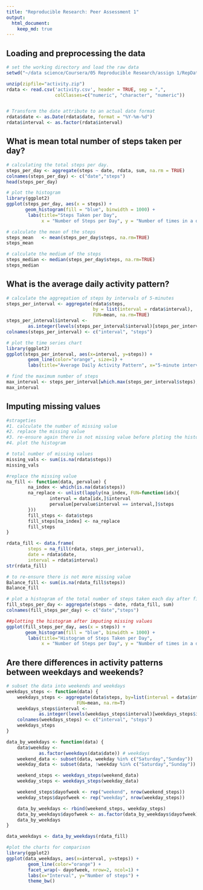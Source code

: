 ```yaml
---
title: "Reproducible Research: Peer Assessment 1"
output: 
  html_document:
    keep_md: true
---
```



## Loading and preprocessing the data

```r

# set the working directory and load the raw data
setwd("~/data science/Coursera/05 Reproducible Research/assign 1/RepData_PeerAssessment1")

unzip(zipfile="activity.zip")
rdata <- read.csv('activity.csv', header = TRUE, sep = ",",
                  colClasses=c("numeric", "character", "numeric"))


# Transform the date attribute to an actual date format
rdata$date <- as.Date(rdata$date, format = "%Y-%m-%d")
rdata$interval <- as.factor(rdata$interval)

```


## What is mean total number of steps taken per day?

```r

# calculating the total steps per day.
steps_per_day <- aggregate(steps ~ date, rdata, sum, na.rm = TRUE)
colnames(steps_per_day) <- c("date","steps")
head(steps_per_day)

# plot the histogram
library(ggplot2)
ggplot(steps_per_day, aes(x = steps)) + 
       geom_histogram(fill = "blue", binwidth = 1000) + 
        labs(title="Steps Taken per Day", 
             x = "Number of Steps per Day", y = "Number of times in a day(Count)") + theme_bw() 

# calculate the mean of the steps
steps_mean   <- mean(steps_per_day$steps, na.rm=TRUE)
steps_mean

# calculate the medium of the steps
steps_median <- median(steps_per_day$steps, na.rm=TRUE)
steps_median
```


## What is the average daily activity pattern?

```r

# calculate the aggregation of steps by intervals of 5-minutes 
steps_per_interval <- aggregate(rdata$steps, 
                                by = list(interval = rdata$interval),
                                FUN=mean, na.rm=TRUE)
steps_per_interval$interval <- 
        as.integer(levels(steps_per_interval$interval)[steps_per_interval$interval])
colnames(steps_per_interval) <- c("interval", "steps")

# plot the time series chart
library(ggplot2)
ggplot(steps_per_interval, aes(x=interval, y=steps)) +   
        geom_line(color="orange", size=1) +  
        labs(title="Average Daily Activity Pattern", x="5-minute interval", y="average number of steps taken") +  theme_bw()

# find the maximum number of steps
max_interval <- steps_per_interval[which.max(steps_per_interval$steps),]
max_interval
```


## Imputing missing values

```r
#strageties
#1. calculate the number of missing value
#2. replace the missing value
#3. re-ensure again there is not missing value before ploting the histogram
#4. plot the histogram

# total number of missing values
missing_vals <- sum(is.na(rdata$steps))
missing_vals

#replace the missing value
na_fill <- function(data, pervalue) {
        na_index <- which(is.na(data$steps))
        na_replace <- unlist(lapply(na_index, FUN=function(idx){
                interval = data[idx,]$interval
                pervalue[pervalue$interval == interval,]$steps
        }))
        fill_steps <- data$steps
        fill_steps[na_index] <- na_replace
        fill_steps
}

rdata_fill <- data.frame(  
        steps = na_fill(rdata, steps_per_interval),  
        date = rdata$date,  
        interval = rdata$interval)
str(rdata_fill)

# to re-ensure there is not more missing value
Balance_fill <- sum(is.na(rdata_fill$steps))
Balance_fill

# plot a histogram of the total number of steps taken each day after filling missing values
fill_steps_per_day <- aggregate(steps ~ date, rdata_fill, sum)
colnames(fill_steps_per_day) <- c("date","steps")

##plotting the histogram after imputing missing values
ggplot(fill_steps_per_day, aes(x = steps)) + 
       geom_histogram(fill = "blue", binwidth = 1000) + 
        labs(title="Histogram of Steps Taken per Day", 
             x = "Number of Steps per Day", y = "Number of times in a day(Count)") + theme_bw() 
```


## Are there differences in activity patterns between weekdays and weekends?

```r

# subset the data into weekends and weekdays
weekdays_steps <- function(data) {
    weekdays_steps <- aggregate(data$steps, by=list(interval = data$interval),
                          FUN=mean, na.rm=T)
    weekdays_steps$interval <- 
            as.integer(levels(weekdays_steps$interval)[weekdays_steps$interval])
    colnames(weekdays_steps) <- c("interval", "steps")
    weekdays_steps
}

data_by_weekdays <- function(data) {
    data$weekday <- 
            as.factor(weekdays(data$date)) # weekdays
    weekend_data <- subset(data, weekday %in% c("Saturday","Sunday"))
    weekday_data <- subset(data, !weekday %in% c("Saturday","Sunday"))

    weekend_steps <- weekdays_steps(weekend_data)
    weekday_steps <- weekdays_steps(weekday_data)

    weekend_steps$dayofweek <- rep("weekend", nrow(weekend_steps))
    weekday_steps$dayofweek <- rep("weekday", nrow(weekday_steps))

    data_by_weekdays <- rbind(weekend_steps, weekday_steps)
    data_by_weekdays$dayofweek <- as.factor(data_by_weekdays$dayofweek)
    data_by_weekdays
}

data_weekdays <- data_by_weekdays(rdata_fill)

#plot the charts for comparison
library(ggplot2)
ggplot(data_weekdays, aes(x=interval, y=steps)) + 
        geom_line(color="orange") + 
        facet_wrap(~ dayofweek, nrow=2, ncol=1) +
        labs(x="Interval", y="Number of steps") +
        theme_bw()

```

